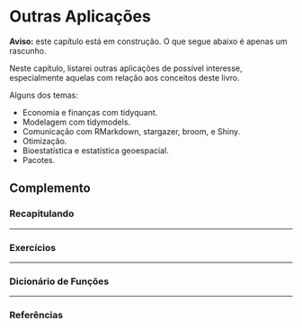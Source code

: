 # Outras Aplicações {#others4}

**Aviso:** este capítulo está em construção. O que segue abaixo é apenas um rascunho.

Neste capítulo, listarei outras aplicações de possível interesse, especialmente aquelas com relação aos conceitos deste livro.

Alguns dos temas:

- Economia e finanças com tidyquant.
- Modelagem com tidymodels.
- Comunicação com RMarkdown, stargazer, broom, e Shiny.
- Otimização.
- Bioestatística e estatística geoespacial.
- Pacotes.



<div class="double-hrule"></div>

## Complemento {.unlisted .unnumbered}

### Recapitulando {-}


---

### Exercícios {-}


---

### Dicionário de Funções {-}


---

### Referências {-}

